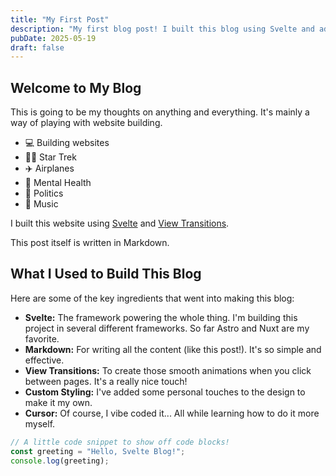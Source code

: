 ```yaml
---
title: "My First Post"
description: "My first blog post! I built this blog using Svelte and added cool view transitions."
pubDate: 2025-05-19
draft: false
---
```


## Welcome to My Blog

This is going to be my thoughts on anything and everything. It's mainly a way of playing with website building.

* 💻 Building websites
* 🖖🏽 Star Trek
* ✈️ Airplanes
* 🧠 Mental Health
* 📰 Politics
* 🎹 Music

I built this website using [Svelte](https://svelte.dev/) and [View Transitions](https://svelte.dev/blog/view-transitions).

This post itself is written in Markdown.

## What I Used to Build This Blog

Here are some of the key ingredients that went into making this blog:

* **Svelte:** The framework powering the whole thing. I'm building this project in several different frameworks. So far Astro and Nuxt are my favorite.
* **Markdown:** For writing all the content (like this post!). It's so simple and effective.
* **View Transitions:** To create those smooth animations when you click between pages. It's a really nice touch!
* **Custom Styling:** I've added some personal touches to the design to make it my own.
* **Cursor:** Of course, I vibe coded it... All while learning how to do it more myself.

```js
// A little code snippet to show off code blocks!
const greeting = "Hello, Svelte Blog!";
console.log(greeting);
```
